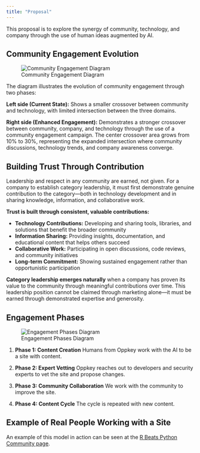 ```yaml
---
title: "Proposal"
---
```


This proposal is to explore the synergy of community, technology, and company through the use of human ideas augmented by AI.

## Community Engagement Evolution

![Community Engagement Diagram](../assets/images/community-engagement-d1.png)

The diagram illustrates the evolution of community engagement through two phases:

**Left side (Current State):** Shows a smaller crossover between community and technology, with limited intersection between the three domains.

**Right side (Enhanced Engagement):** Demonstrates a stronger crossover between community, company, and technology through the use of a community engagement campaign. The center crossover area grows from 10% to 30%, representing the expanded intersection where community discussions, technology trends, and company awareness converge.

## Building Trust Through Contribution

Leadership and respect in any community are earned, not given. For a company to establish category leadership, it must first demonstrate genuine contribution to the category—both in technology development and in sharing knowledge, information, and collaborative work.

**Trust is built through consistent, valuable contributions:**

- **Technology Contributions:** Developing and sharing tools, libraries, and solutions that benefit the broader community
- **Information Sharing:** Providing insights, documentation, and educational content that helps others succeed
- **Collaborative Work:** Participating in open discussions, code reviews, and community initiatives
- **Long-term Commitment:** Showing sustained engagement rather than opportunistic participation

**Category leadership emerges naturally** when a company has proven its value to the community through meaningful contributions over time. This leadership position cannot be claimed through marketing alone—it must be earned through demonstrated expertise and generosity.

## Engagement Phases

![Engagement Phases Diagram](../assets/images/engagement_phases.png)

1.  **Phase 1: Content Creation**
    Humans from Oppkey work with the AI to be a site with content.

2.  **Phase 2: Expert Vetting**
    Oppkey reaches out to developers and security experts to vet the site and propose changes.

3.  **Phase 3: Community Collaboration**
    We work with the community to improve the site.

4.  **Phase 4: Content Cycle**
    The cycle is repeated with new content.

## Example of Real People Working with a Site

An example of this model in action can be seen at the [R Beats Python Community page](https://oppkey.github.io/r-beats-python/community.html).
